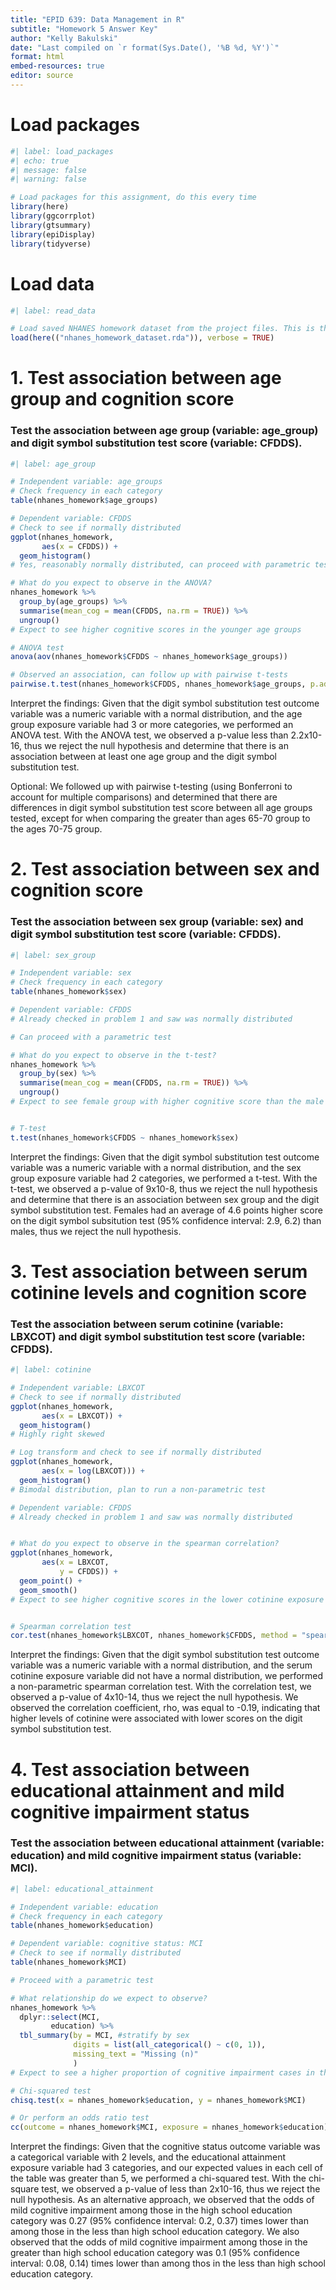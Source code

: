 ```yaml
---
title: "EPID 639: Data Management in R"
subtitle: "Homework 5 Answer Key"
author: "Kelly Bakulski"
date: "Last compiled on `r format(Sys.Date(), '%B %d, %Y')`"
format: html
embed-resources: true
editor: source
---
```


# Load packages

```r
#| label: load_packages
#| echo: true
#| message: false
#| warning: false

# Load packages for this assignment, do this every time
library(here)
library(ggcorrplot)
library(gtsummary)
library(epiDisplay)
library(tidyverse)

```

# Load data

```r
#| label: read_data

# Load saved NHANES homework dataset from the project files. This is the dataset we built in homework 2
load(here(("nhanes_homework_dataset.rda")), verbose = TRUE)
```

# 1. Test association between age group and cognition score

### Test the association between age group (variable: age_group) and digit symbol substitution test score (variable: CFDDS).

```r
#| label: age_group

# Independent variable: age_groups
# Check frequency in each category
table(nhanes_homework$age_groups)

# Dependent variable: CFDDS
# Check to see if normally distributed
ggplot(nhanes_homework, 
       aes(x = CFDDS)) +
  geom_histogram()
# Yes, reasonably normally distributed, can proceed with parametric test

# What do you expect to observe in the ANOVA?
nhanes_homework %>%
  group_by(age_groups) %>%
  summarise(mean_cog = mean(CFDDS, na.rm = TRUE)) %>%
  ungroup()
# Expect to see higher cognitive scores in the younger age groups

# ANOVA test
anova(aov(nhanes_homework$CFDDS ~ nhanes_homework$age_groups))

# Observed an association, can follow up with pairwise t-tests
pairwise.t.test(nhanes_homework$CFDDS, nhanes_homework$age_groups, p.adjust.method = "bonferroni")

```

Interpret the findings: Given that the digit symbol substitution test outcome variable was a numeric variable with a normal distribution, and the age group exposure variable had 3 or more categories, we performed an ANOVA test. With the ANOVA test, we observed a p-value less than 2.2x10-16, thus we reject the null hypothesis and determine that there is an association between at least one age group and the digit symbol substitution test.

Optional: We followed up with pairwise t-testing (using Bonferroni to account for multiple comparisons) and determined that there are differences in digit symbol substitution test score between all age groups tested, except for when comparing the greater than ages 65-70 group to the ages 70-75 group.

# 2. Test association between sex and cognition score

### Test the association between sex group (variable: sex) and digit symbol substitution test score (variable: CFDDS).

```r
#| label: sex_group

# Independent variable: sex
# Check frequency in each category
table(nhanes_homework$sex)

# Dependent variable: CFDDS
# Already checked in problem 1 and saw was normally distributed

# Can proceed with a parametric test

# What do you expect to observe in the t-test?
nhanes_homework %>%
  group_by(sex) %>%
  summarise(mean_cog = mean(CFDDS, na.rm = TRUE)) %>%
  ungroup()
# Expect to see female group with higher cognitive score than the male group in this sample


# T-test
t.test(nhanes_homework$CFDDS ~ nhanes_homework$sex)

```

Interpret the findings: Given that the digit symbol substitution test outcome variable was a numeric variable with a normal distribution, and the sex group exposure variable had 2 categories, we performed a t-test. With the t-test, we observed a p-value of 9x10-8, thus we reject the null hypothesis and determine that there is an association between sex group and the digit symbol substitution test. Females had an average of 4.6 points higher score on the digit symbol subsitution test (95% confidence interval: 2.9, 6.2) than males, thus we reject the null hypothesis.

# 3. Test association between serum cotinine levels and cognition score

### Test the association between serum cotinine (variable: LBXCOT) and digit symbol substitution test score (variable: CFDDS).

```r
#| label: cotinine

# Independent variable: LBXCOT
# Check to see if normally distributed
ggplot(nhanes_homework, 
       aes(x = LBXCOT)) +
  geom_histogram()
# Highly right skewed

# Log transform and check to see if normally distributed
ggplot(nhanes_homework, 
       aes(x = log(LBXCOT))) +
  geom_histogram()
# Bimodal distribution, plan to run a non-parametric test

# Dependent variable: CFDDS
# Already checked in problem 1 and saw was normally distributed


# What do you expect to observe in the spearman correlation?
ggplot(nhanes_homework, 
       aes(x = LBXCOT,
           y = CFDDS)) +
  geom_point() + 
  geom_smooth()
# Expect to see higher cognitive scores in the lower cotinine exposure levels


# Spearman correlation test
cor.test(nhanes_homework$LBXCOT, nhanes_homework$CFDDS, method = "spearman")


```

Interpret the findings: Given that the digit symbol substitution test outcome variable was a numeric variable with a normal distribution, and the serum cotinine exposure variable did not have a normal distribution, we performed a non-parametric spearman correlation test. With the correlation test, we observed a p-value of 4x10-14, thus we reject the null hypothesis. We observed the correlation coefficient, rho, was equal to -0.19, indicating that higher levels of cotinine were associated with lower scores on the digit symbol substitution test.

# 4. Test association between educational attainment and mild cognitive impairment status

### Test the association between educational attainment (variable: education) and mild cognitive impairment status (variable: MCI).

```r
#| label: educational_attainment

# Independent variable: education
# Check frequency in each category
table(nhanes_homework$education)

# Dependent variable: cognitive status: MCI
# Check to see if normally distributed
table(nhanes_homework$MCI)

# Proceed with a parametric test

# What relationship do we expect to observe?
nhanes_homework %>%
  dplyr::select(MCI,
         education) %>%
  tbl_summary(by = MCI, #stratify by sex
              digits = list(all_categorical() ~ c(0, 1)),
              missing_text = "Missing (n)"
              ) 
# Expect to see a higher proportion of cognitive impairment cases in the lowest educational attainment group

# Chi-squared test
chisq.test(x = nhanes_homework$education, y = nhanes_homework$MCI)

# Or perform an odds ratio test
cc(outcome = nhanes_homework$MCI, exposure = nhanes_homework$education)

```

Interpret the findings: Given that the cognitive status outcome variable was a categorical variable with 2 levels, and the educational attainment exposure variable had 3 categories, and our expected values in each cell of the table was greater than 5, we performed a chi-squared test. With the chi-square test, we observed a p-value of less than 2x10-16, thus we reject the null hypothesis. As an alternative approach, we observed that the odds of mild cognitive impairment among those in the high school education category was 0.27 (95% confidence interval: 0.2, 0.37) times lower than among those in the less than high school education category. We also observed that the odds of mild cognitive impairment among those in the greater than high school education category was 0.1 (95% confidence interval: 0.08, 0.14) times lower than among thos in the less than high school education category.
